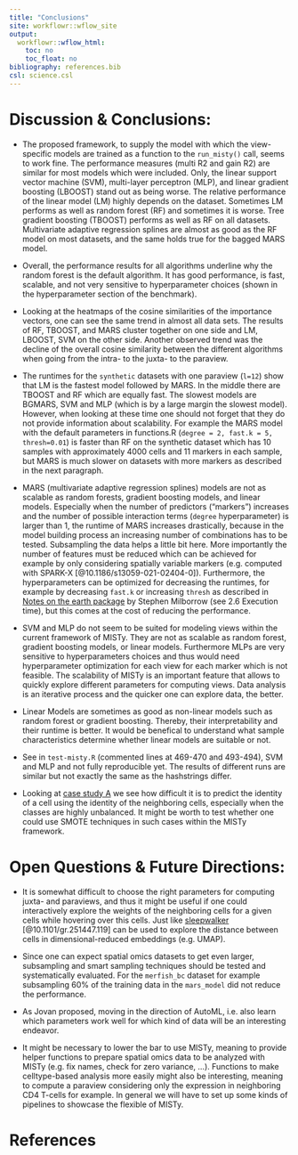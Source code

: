 ```yaml
---
title: "Conclusions"
site: workflowr::wflow_site
output:
  workflowr::wflow_html:
    toc: no
    toc_float: no
bibliography: references.bib
csl: science.csl
---
```


# Discussion & Conclusions:

* The proposed framework, to supply the model with which the view-specific models are trained as a function to the `run_misty()` call, seems to work fine. The performance measures (multi R2 and gain R2) are similar for most models which were included. Only, the linear support vector machine (SVM), multi-layer perceptron (MLP), and linear gradient boosting (LBOOST) stand out as being worse. The relative performance of the linear model (LM) highly depends on the dataset. Sometimes LM performs as well as random forest (RF) and sometimes it is worse. Tree gradient boosting (TBOOST) performs as well as RF on all datasets. Multivariate adaptive regression splines are almost as good as the RF model on most datasets, and the same holds true for the bagged MARS model.

* Overall, the performance results for all algorithms underline why the random forest is the default algorithm. It has good performance, is fast, scalable, and not very sensitive to hyperparameter choices (shown in the hyperparameter section of the benchmark).

* Looking at the heatmaps of the cosine similarities of the importance vectors, one can see the same trend in almost all data sets. The results of RF, TBOOST, and MARS cluster together on one side and LM, LBOOST, SVM on the other side. Another observed trend was the decline of the overall cosine similarity between the different algorithms when going from the intra- to the juxta- to the paraview.

* The runtimes for the `synthetic` datasets with one paraview (`l=12`) show that LM is the fastest model followed by MARS. In the middle there are TBOOST and RF which are equally fast. The slowest models are BGMARS, SVM and MLP (which is by a large margin the slowest model). However, when looking at these time one should not forget that they do not provide information about scalability. For example the MARS model with the default parameters in functions.R (`degree = 2, fast.k = 5, thresh=0.01`) is faster than RF on the synthetic dataset which has 10 samples with approximately 4000 cells and 11 markers in each sample, but MARS is much slower on datasets with more markers as described in the next paragraph.

* MARS (multivariate adaptive regression splines) models are not as scalable as random forests, gradient boosting models, and linear models. Especially when the number of predictors ("markers") increases and the number of possible interaction terms (`degree` hyperparameter) is larger than 1, the runtime of MARS increases drastically, because in the model building process an increasing number of combinations has to be tested. Subsampling the data helps a little bit here. More importantly the number of features must be reduced which can be achieved for example by only considering spatially variable markers (e.g. computed with SPARK-X [@10.1186/s13059-021-02404-0]). Furthermore, the hyperparameters can be optimized for decreasing the runtimes, for example by decreasing `fast.k` or increasing `thresh` as described in [Notes on the earth package](http://www.milbo.org/doc/earth-notes.pdf) by Stephen Milborrow (see 2.6 Execution time), but this comes at the cost of reducing the performance.

* SVM and MLP do not seem to be suited for modeling views within the current framework of MISTy. They are not as scalable as random forest, gradient boosting models, or linear models. Furthermore MLPs are very sensitive to hyperparameters choices and thus would need hyperparameter optimization for each view for each marker which is not feasible. The scalability of MISTy is an important feature that allows to quickly explore different parameters for computing views. Data analysis is an iterative process and the quicker one can explore data, the better.

* Linear Models are sometimes as good as non-linear models such as random forest or gradient boosting. Thereby, their interpretability and their runtime is better. It would be benefical to understand what sample characteristics determine whether linear models are suitable or not.

* See in `test-misty.R` (commented lines at 469-470 and 493-494), SVM and MLP and not fully reproducible yet. The results of different runs are similar but not exactly the same as the hashstrings differ.

* Looking at [case study A](https://schae211.github.io/report/case_study_A.html) we see how difficult it is to predict the identity of a cell using the identity of the neighboring cells, especially when the classes are highly unbalanced. It might be worth to test whether one could use SMOTE techniques in such cases within the MISTy framework.

# Open Questions & Future Directions:

* It is somewhat difficult to choose the right parameters for computing juxta- and paraviews, and thus it might be useful if one could interactively explore the weights of the neighboring cells for a given cells while hovering over this cells. Just like [sleepwalker](https://anders-biostat.github.io/sleepwalk/) [@10.1101/gr.251447.119] can be used to explore the distance between cells in dimensional-reduced embeddings (e.g. UMAP).

* Since one can expect spatial omics datasets to get even larger, subsampling and smart sampling techniques should be tested and systematically evaluated. For the `merfish_bc` dataset for example subsampling 60% of the training data in the `mars_model` did not reduce the performance.

* As Jovan proposed, moving in the direction of AutoML, i.e. also learn which parameters work well for which kind of data will be an interesting endeavor.

* It might be necessary to lower the bar to use MISTy, meaning to provide helper functions to prepare spatial omics data to be analyzed with MISTy (e.g. fix names, check for zero variance, ...). Functions to make celltype-based analysis more easily might also be interesting, meaning to compute a paraview considering only the expression in neighboring CD4 T-cells for example. In general we will have to set up some kinds of pipelines to showcase the flexible of MISTy.

# References

